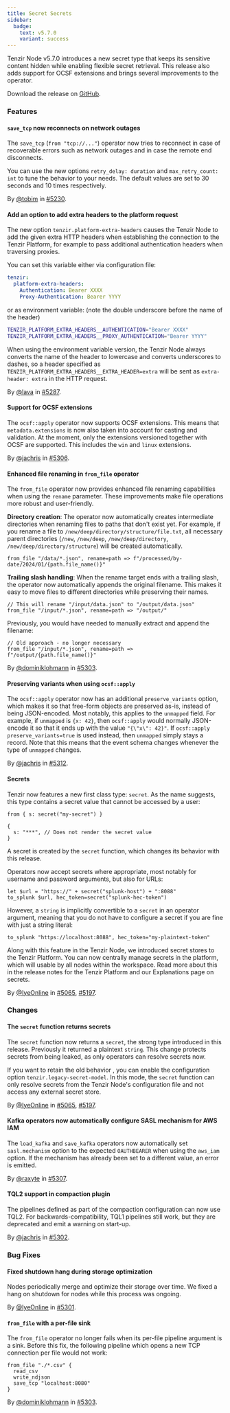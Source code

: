 ```yaml
---
title: Secret Secrets
sidebar:
  badge:
    text: v5.7.0
    variant: success
---
```


Tenzir Node v5.7.0 introduces a new secret type that keeps its sensitive content hidden while enabling flexible secret retrieval. This release also adds support for OCSF extensions and brings several improvements to the  operator.

Download the release on [GitHub](https://github.com/tenzir/tenzir/releases/tag/v5.7.0).

### Features

#### `save_tcp` now reconnects on network outages

The `save_tcp` (`from "tcp://..."`) operator now tries to reconnect in case of recoverable errors such as network outages and in case the remote end disconnects.

You can use the new options `retry_delay: duration` and `max_retry_count: int` to tune the behavior to your needs. The default values are set to 30 seconds and 10 times respectively.

By [@tobim](https://github.com/tobim) in [#5230](https://github.com/tenzir/tenzir/pull/5230).

#### Add an option to add extra headers to the platform request

The new option `tenzir.platform-extra-headers` causes the Tenzir Node to add the given extra HTTP headers when
establishing the connection to the Tenzir Platform, for example to pass additional authentication headers
when traversing proxies.

You can set this variable either via configuration file:

```yaml
tenzir:
  platform-extra-headers:
    Authentication: Bearer XXXX
    Proxy-Authentication: Bearer YYYY
```

or as environment variable: (note the double underscore before the name of the header)

```sh
TENZIR_PLATFORM_EXTRA_HEADERS__AUTHENTICATION="Bearer XXXX"
TENZIR_PLATFORM_EXTRA_HEADERS__PROXY_AUTHENTICATION="Bearer YYYY"
```

When using the environment variable version, the Tenzir Node always converts the name of the header to lowercase
and converts underscores to dashes, so a header specified as `TENZIR_PLATFORM_EXTRA_HEADERS__EXTRA_HEADER=extra`
will be sent as `extra-header: extra` in the HTTP request.

By [@lava](https://github.com/lava) in [#5287](https://github.com/tenzir/tenzir/pull/5287).

#### Support for OCSF extensions

The `ocsf::apply` operator now supports OCSF extensions. This means that
`metadata.extensions` is now also taken into account for casting and validation.
At the moment, only the extensions versioned together with OCSF are supported.
This includes the `win` and `linux` extensions.

By [@jachris](https://github.com/jachris) in [#5306](https://github.com/tenzir/tenzir/pull/5306).

#### Enhanced file renaming in `from_file` operator

The `from_file` operator now provides enhanced file renaming capabilities when
using the `rename` parameter. These improvements make file operations more
robust and user-friendly.

**Directory creation**: The operator now automatically creates intermediate
directories when renaming files to paths that don't exist yet. For example, if
you rename a file to `/new/deep/directory/structure/file.txt`, all necessary
parent directories (`/new`, `/new/deep`, `/new/deep/directory`,
`/new/deep/directory/structure`) will be created automatically.

```tql
from_file "/data/*.json", rename=path => f"/processed/by-date/2024/01/{path.file_name()}"
```

**Trailing slash handling**: When the rename target ends with a trailing slash,
the operator now automatically appends the original filename. This makes it easy
to move files to different directories while preserving their names.

```tql
// This will rename "/input/data.json" to "/output/data.json"
from_file "/input/*.json", rename=path => "/output/"
```

Previously, you would have needed to manually extract and append the filename:

```tql
// Old approach - no longer necessary
from_file "/input/*.json", rename=path => f"/output/{path.file_name()}"
```

By [@dominiklohmann](https://github.com/dominiklohmann) in [#5303](https://github.com/tenzir/tenzir/pull/5303).

#### Preserving variants when using `ocsf::apply`

The `ocsf::apply` operator now has an additional `preserve_variants` option,
which makes it so that free-form objects are preserved as-is, instead of being
JSON-encoded. Most notably, this applies to the `unmapped` field. For example,
if `unmapped` is `{x: 42}`, then `ocsf::apply` would normally JSON-encode it so
that it ends up with the value `"{\"x\": 42}"`. If `ocsf::apply
preserve_variants=true` is used instead, then `unmapped` simply stays a record.
Note that this means that the event schema changes whenever the type of
`unmapped` changes.

By [@jachris](https://github.com/jachris) in [#5312](https://github.com/tenzir/tenzir/pull/5312).

#### Secrets

Tenzir now features a new first class type: `secret`. As the name suggests, this
type contains a secret value that cannot be accessed by a user:

```tql
from { s: secret("my-secret") }
```
```tql
{
  s: "***", // Does not render the secret value
}
```

A secret is created by the `secret` function, which changes its behavior with this
release.

Operators now accept secrets where appropriate, most notably for username and
password arguments, but also for URLs:

```tql
let $url = "https://" + secret("splunk-host") + ":8088"
to_splunk $url, hec_token=secret("splunk-hec-token")
```

However, a `string` is implicitly convertible to a `secret` in an operator
argument, meaning that you do not have to configure a secret if you are fine
with just a string literal:

```tql
to_splunk "https://localhost:8088", hec_token="my-plaintext-token"
```

Along with this feature in the Tenzir Node, we introduced secret stores to the
Tenzir Platform. You can now centrally manage secrets in the platform, which
will usable by all nodes within the workspace. Read more about this in the
release notes for the Tenzir Platform and our Explanations page on secrets.

By [@IyeOnline](https://github.com/IyeOnline) in [#5065](https://github.com/tenzir/tenzir/pull/5065), [#5197](https://github.com/tenzir/tenzir/pull/5197).

### Changes

#### The `secret` function returns secrets

The `secret` function now returns a `secret`, the strong type introduced in this
release. Previously it returned a plaintext `string`. This change protects
secrets from being leaked, as only operators can resolve secrets now.

If you want to retain the old behavior , you can enable the configuration option
`tenzir.legacy-secret-model`. In this mode, the `secret` function can only
resolve secrets from the Tenzir Node's configuration file and not access any
external secret store.

By [@IyeOnline](https://github.com/IyeOnline) in [#5065](https://github.com/tenzir/tenzir/pull/5065), [#5197](https://github.com/tenzir/tenzir/pull/5197).

#### Kafka operators now automatically configure SASL mechanism for AWS IAM

The `load_kafka` and `save_kafka` operators now automatically set
`sasl.mechanism` option to the expected `OAUTHBEARER` when using the `aws_iam`
option. If the mechanism has already been set to a different value, an error is
emitted.

By [@raxyte](https://github.com/raxyte) in [#5307](https://github.com/tenzir/tenzir/pull/5307).

#### TQL2 support in compaction plugin

The pipelines defined as part of the compaction configuration can now use TQL2.
For backwards-compatibility, TQL1 pipelines still work, but they are deprecated
and emit a warning on start-up.

By [@jachris](https://github.com/jachris) in [#5302](https://github.com/tenzir/tenzir/pull/5302).

### Bug Fixes

#### Fixed shutdown hang during storage optimization

Nodes periodically merge and optimize their storage over time. We fixed a hang
on shutdown for nodes while this process was ongoing.

By [@IyeOnline](https://github.com/IyeOnline) in [#5301](https://github.com/tenzir/tenzir/pull/5301).

#### `from_file` with a per-file sink

The `from_file` operator no longer fails when its per-file pipeline argument is
a sink. Before this fix, the following pipeline which opens a new TCP connection
per file would not work:

```tql
from_file "./*.csv" {
  read_csv
  write_ndjson
  save_tcp "localhost:8080"
}
```

By [@dominiklohmann](https://github.com/dominiklohmann) in [#5303](https://github.com/tenzir/tenzir/pull/5303).

